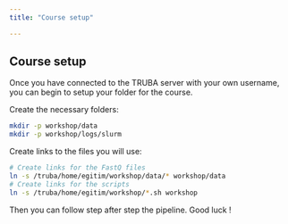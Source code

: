 ```yaml
---
title: "Course setup"

---
```


## Course setup

Once you have connected to the TRUBA server with your own username, you can begin to setup your folder for the course.

Create the necessary folders:

```bash
mkdir -p workshop/data
mkdir -p workshop/logs/slurm
```
Create links to the files you will use:

```bash
# Create links for the FastQ files
ln -s /truba/home/egitim/workshop/data/* workshop/data
# Create links for the scripts 
ln -s /truba/home/egitim/workshop/*.sh workshop
```

Then you can follow step after step the pipeline. Good luck !
